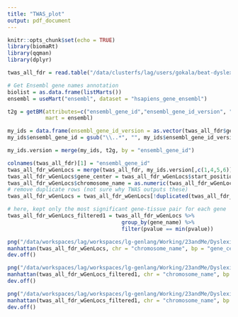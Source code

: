 ```yaml
---
title: "TWAS_plot"
output: pdf_document
---
```


```r
knitr::opts_chunk$set(echo = TRUE)
library(biomaRt)
library(qqman)
library(dplyr)
```

```r
twas_all_fdr = read.table("/data/clusterfs/lag/users/gokala/beat-dyslexiaevol/results/TWAS/twas_FDRall_results.csv", header = T)
```

```r

# Get Ensembl gene names annotation
biolist = as.data.frame(listMarts())
ensembl = useMart("ensembl", dataset = "hsapiens_gene_ensembl")

t2g = getBM(attributes=c("ensembl_gene_id","ensembl_gene_id_version", "chromosome_name", "start_position", "end_position"),
            mart = ensembl)

my_ids = data.frame(ensembl_gene_id_version = as.vector(twas_all_fdr$gene))
my_ids$ensembl_gene_id = gsub("\\..*", "", my_ids$ensembl_gene_id_version)

my_ids.version = merge(my_ids, t2g, by = "ensembl_gene_id")

colnames(twas_all_fdr)[1] = "ensembl_gene_id"
twas_all_fdr_wGenLocs = merge(twas_all_fdr, my_ids.version[,c(1,4,5,6)], by = "ensembl_gene_id")
twas_all_fdr_wGenLocs$gene_center = twas_all_fdr_wGenLocs$start_position+((twas_all_fdr_wGenLocs$end_position-twas_all_fdr_wGenLocs$start_position)/2)
twas_all_fdr_wGenLocs$chromosome_name = as.numeric(twas_all_fdr_wGenLocs$chromosome_name)
# remove duplicate rows (not sure why TWAS outputs these)
twas_all_fdr_wGenLocs = twas_all_fdr_wGenLocs[!duplicated(twas_all_fdr_wGenLocs),]

```

```r
# here, kept only the most significant gene-tissue pair for each gene
twas_all_fdr_wGenLocs_filtered1 = twas_all_fdr_wGenLocs %>%
                                    group_by(gene_name) %>%
                                    filter(pvalue == min(pvalue))
```

```r

png("/data/workspaces/lag/workspaces/lg-genlang/Working/23andMe/Dyslexia2/Evolution/dys_rhy_pleiotropy/results/twas/dys_rhy_CPM_TWAS_Manhattan_duplicatesRemoved.png", type="cairo", width=500, height=300, units="mm", res = 300)
manhattan(twas_all_fdr_wGenLocs, chr = "chromosome_name", bp = "gene_center", p = "pvalue", snp = "gene_name", col = c("#214D9D", "#90A5CE"), chrlabs = NULL, suggestiveline = -log10(5e-08), genomewideline = -log10(5e-08), highlight = NULL, logp = TRUE, annotatePval = 5e-08, annotateTop = F, xlab = "", xaxt = "n")
dev.off()

png("/data/workspaces/lag/workspaces/lg-genlang/Working/23andMe/Dyslexia2/Evolution/dys_rhy_pleiotropy/results/twas/dys_rhy_CPM_TWAS_Manhattan_filtered1.png", type="cairo", width=500, height=300, units="mm", res = 300)
manhattan(twas_all_fdr_wGenLocs_filtered1, chr = "chromosome_name", bp = "gene_center", p = "pvalue", snp = "gene_name", col = c("#214D9D", "#90A5CE"), chrlabs = NULL, suggestiveline = -log10(5e-08), genomewideline = -log10(5e-08), highlight = NULL, logp = TRUE, annotatePval = 5e-08, annotateTop = F, xlab = "", xaxt = "n")
dev.off()

png("/data/workspaces/lag/workspaces/lg-genlang/Working/23andMe/Dyslexia2/Evolution/dys_rhy_pleiotropy/results/twas/dys_rhy_CPM_TWAS_Manhattan_filtered1.png", type="cairo", width=500, height=300, units="mm", res = 300)
manhattan(twas_all_fdr_wGenLocs_filtered1, chr = "chromosome_name", bp = "gene_center", p = "pvalue", snp = "gene_name", col = c("#214D9D", "#90A5CE"), chrlabs = NULL, suggestiveline = -log10(5e-08), genomewideline = -log10(5e-08), highlight = NULL, logp = TRUE, annotatePval = 5e-08, annotateTop = F, xlab = "", xaxt = "n")
dev.off()
```


